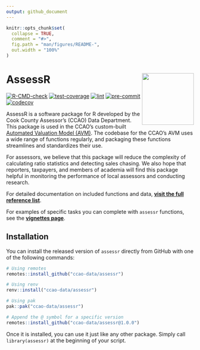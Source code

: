 ```yaml
---
output: github_document
---
```


<!-- README.md is generated from README.Rmd. Please edit that file -->

```r
knitr::opts_chunk$set(
  collapse = TRUE,
  comment = "#>",
  fig.path = "man/figures/README-",
  out.width = "100%"
)
```

# AssessR <a href="https://github.com/ccao-data/assessr"><img src="man/figures/logo.png" align="right" height="139"/></a>

[![R-CMD-check](https://github.com/ccao-data/assessr/actions/workflows/R-CMD-check.yaml/badge.svg)](https://github.com/ccao-data/assessr/actions/workflows/R-CMD-check.yaml)
[![test-coverage](https://github.com/ccao-data/assessr/actions/workflows/test-coverage.yaml/badge.svg)](https://github.com/ccao-data/assessr/actions/workflows/test-coverage.yaml)
[![lint](https://github.com/ccao-data/assessr/actions/workflows/lint.yaml/badge.svg)](https://github.com/ccao-data/assessr/actions/workflows/lint.yaml)
[![pre-commit](https://github.com/ccao-data/assessr/actions/workflows/pre-commit.yaml/badge.svg)](https://github.com/ccao-data/assessr/actions/workflows/pre-commit.yaml)
[![codecov](https://codecov.io/gh/ccao-data/assessr/branch/master/graph/badge.svg)](https://codecov.io/gh/ccao-data/assessr)

AssessR is a software package for R developed by the Cook County Assessor’s (CCAO) Data Department. This package is used in the CCAO’s custom-built [Automated Valuation Model (AVM)](https://github.com/ccao-data/model-res-avm). The codebase for the CCAO’s AVM uses a wide range of functions regularly, and packaging these functions streamlines and standardizes their use.

For assessors, we believe that this package will reduce the complexity of calculating ratio statistics and detecting sales chasing. We also hope that reporters, taxpayers, and members of academia will find this package helpful in monitoring the performance of local assessors and conducting research.

For detailed documentation on included functions and data, [**visit the full reference list**](https://ccao-data.github.io/assessr/reference/index.html).

For examples of specific tasks you can complete with `assessr` functions, see the [**vignettes page**](https://ccao-data.github.io/assessr/articles/index.html).

## Installation

You can install the released version of `assessr` directly from GitHub with one of the following commands:

```r
# Using remotes
remotes::install_github("ccao-data/assessr")

# Using renv
renv::install("ccao-data/assessr")

# Using pak
pak::pak("ccao-data/assessr")

# Append the @ symbol for a specific version
remotes::install_github("ccao-data/assessr@1.0.0")
```

Once it is installed, you can use it just like any other package. Simply call `library(assessr)` at the beginning of your script.
